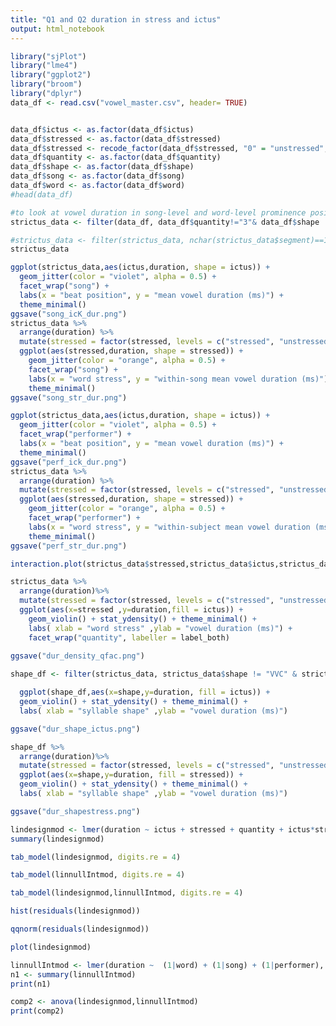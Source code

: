```yaml
---
title: "Q1 and Q2 duration in stress and ictus"
output: html_notebook
---
```


```r
library("sjPlot")
library("lme4")
library("ggplot2")
library("broom")
library("dplyr")
data_df <- read.csv("vowel_master.csv", header= TRUE)


data_df$ictus <- as.factor(data_df$ictus)
data_df$stressed <- as.factor(data_df$stressed)
data_df$stressed <- recode_factor(data_df$stressed, "0" = "unstressed","1" = "stressed")
data_df$quantity <- as.factor(data_df$quantity)
data_df$shape <- as.factor(data_df$shape)
data_df$song <- as.factor(data_df$song)
data_df$word <- as.factor(data_df$word)
#head(data_df)

#to look at vowel duration in song-level and word-level prominence positions, I filter out only syllables of Q1 and Q2, and only those shapes which surface in both stressed and unstressed positions 
strictus_data <- filter(data_df, data_df$quantity!="3"& data_df$shape != "C")

#strictus_data <- filter(strictus_data, nchar(strictus_data$segment)==1)
strictus_data


```

```r
ggplot(strictus_data,aes(ictus,duration, shape = ictus)) + 
  geom_jitter(color = "violet", alpha = 0.5) +
  facet_wrap("song") +
  labs(x = "beat position", y = "mean vowel duration (ms)") + 
  theme_minimal()
ggsave("song_icK_dur.png")
strictus_data %>%
  arrange(duration) %>%
  mutate(stressed = factor(stressed, levels = c("stressed", "unstressed")))%>%  
  ggplot(aes(stressed,duration, shape = stressed)) + 
    geom_jitter(color = "orange", alpha = 0.5) +
    facet_wrap("song") + 
    labs(x = "word stress", y = "within-song mean vowel duration (ms)") + 
    theme_minimal()
ggsave("song_str_dur.png")

ggplot(strictus_data,aes(ictus,duration, shape = ictus)) + 
  geom_jitter(color = "violet", alpha = 0.5) +
  facet_wrap("performer") + 
  labs(x = "beat position", y = "mean vowel duration (ms)") + 
  theme_minimal()
ggsave("perf_ick_dur.png")
strictus_data %>%
  arrange(duration) %>%
  mutate(stressed = factor(stressed, levels = c("stressed", "unstressed")))%>%  
  ggplot(aes(stressed,duration, shape = stressed)) + 
    geom_jitter(color = "orange", alpha = 0.5) +
    facet_wrap("performer") + 
    labs(x = "word stress", y = "within-subject mean vowel duration (ms)") + 
    theme_minimal()
ggsave("perf_str_dur.png")
```

```r
interaction.plot(strictus_data$stressed,strictus_data$ictus,strictus_data$duration,xlab="stressed",ylab="mean vowel duration(ms)",trace.label = "beat")
```

```r
strictus_data %>%
  arrange(duration)%>%
  mutate(stressed = factor(stressed, levels = c("stressed", "unstressed")))%>%
  ggplot(aes(x=stressed ,y=duration,fill = ictus)) + 
    geom_violin() + stat_ydensity() + theme_minimal() +
    labs( xlab = "word stress" ,ylab = "vowel duration (ms)") + 
    facet_wrap("quantity", labeller = label_both)
  
ggsave("dur_density_qfac.png")


```

```r


shape_df <- filter(strictus_data, strictus_data$shape != "VVC" & strictus_data$shape != "VVCC" & strictus_data$shape != "VV" & strictus_data$shape != "V")
```

```r

  
  ggplot(shape_df,aes(x=shape,y=duration, fill = ictus)) +
  geom_violin() + stat_ydensity() + theme_minimal() +
  labs( xlab = "syllable shape" ,ylab = "vowel duration (ms)") 

ggsave("dur_shape_ictus.png")
```

```r
shape_df %>%
  arrange(duration)%>%
  mutate(stressed = factor(stressed, levels = c("stressed", "unstressed")))%>%
  ggplot(aes(x=shape,y=duration, fill = stressed)) +
  geom_violin() + stat_ydensity() + theme_minimal() +
  labs( xlab = "syllable shape" ,ylab = "vowel duration (ms)") 

ggsave("dur_shapestress.png")
```

```r
lindesignmod <- lmer(duration ~ ictus + stressed + quantity + ictus*stressed + quantity*ictus + (1|word) + (1|song) + (1|performer), data = strictus_data, REML = FALSE)
summary(lindesignmod)
```

```r
tab_model(lindesignmod, digits.re = 4)


```

```r
tab_model(linnullIntmod, digits.re = 4)
```

```r
tab_model(lindesignmod,linnullIntmod, digits.re = 4)
```

```r
hist(residuals(lindesignmod))
```

```r
qqnorm(residuals(lindesignmod))
```

```r
plot(lindesignmod)
```

```r
linnullIntmod <- lmer(duration ~  (1|word) + (1|song) + (1|performer), data = strictus_data, REML = FALSE)
n1 <- summary(linnullIntmod)
print(n1)
```

```r
comp2 <- anova(lindesignmod,linnullIntmod)
print(comp2)
```
